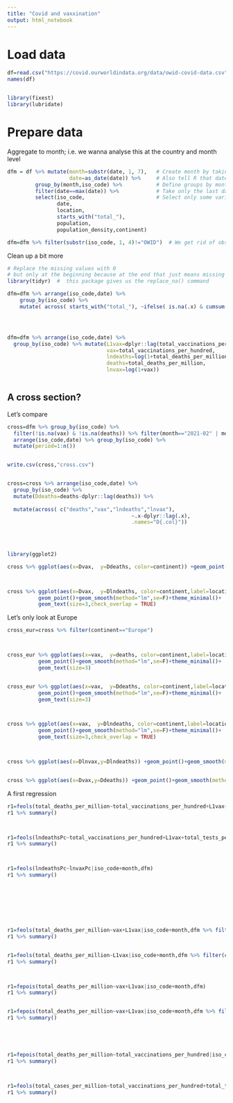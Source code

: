 ```yaml
---
title: "Covid and vaxxination"
output: html_notebook
---
```





# Load data

```r


df=read.csv("https://covid.ourworldindata.org/data/owid-covid-data.csv")
names(df)


library(fixest)
library(lubridate)

```



# Prepare data

Aggregate to month; i.e. we wanna analyse this at the country and month level

```r

dfm = df %>% mutate(month=substr(date, 1, 7),   # Create month by taking the first 7 characters of the date string
                    date=as_date(date)) %>%     # Also tell R that date is actually a date variable
         group_by(month,iso_code) %>%           # Define groups by month and country
         filter(date==max(date)) %>%            # Take only the last day of every month
         select(iso_code,                       # Select only some variables...
                date,
                location,
                starts_with("total_"),
                population,
                population_density,continent)

dfm=dfm %>% filter(substr(iso_code, 1, 4)!="OWID")  # We get rid of observations that refer to groups of countries (i.e. those that have an OWID identifier)

```



Clean up a bit more

```r

# Replace the missing values with 0
# but only at the beginning because at the end that just means missing values...
library(tidyr)  #  this package gives us the replace_na() command

dfm=dfm %>% arrange(iso_code,date) %>% 
    group_by(iso_code) %>% 
    mutate( across( starts_with("total_"), ~ifelse( is.na(.x) & cumsum( replace_na(.x, 0) )==0 ,0,.x)))




dfm=dfm %>% arrange(iso_code,date) %>% 
  group_by(iso_code) %>% mutate(L1vax=dplyr::lag(total_vaccinations_per_hundred),
                                vax=total_vaccinations_per_hundred,
                                lndeaths=log(1+total_deaths_per_million),
                                deaths=total_deaths_per_million,
                                lnvax=log(1+vax))



```


## A cross section?


Let's compare 

```r

cross=dfm %>% group_by(iso_code) %>% 
  filter(!is.na(vax) & !is.na(deaths)) %>% filter(month=="2021-02" | month==max(month)) %>% 
  arrange(iso_code,date) %>% group_by(iso_code) %>% 
  mutate(period=1:n())


write.csv(cross,"cross.csv")



```


```r

cross=cross %>% arrange(iso_code,date) %>% 
  group_by(iso_code) %>% 
  mutate(Ddeaths=deaths-dplyr::lag(deaths)) %>% 
  
  mutate(across( c("deaths","vax","lndeaths","lnvax"),
                                        ~.x-dplyr::lag(.x),
                                        .names="D{.col}"))
                                
                                
    

library(ggplot2)

cross %>% ggplot(aes(x=Dvax,  y=Ddeaths, color=continent)) +geom_point()+geom_smooth(method="lm",se=F)+theme_minimal()



cross %>% ggplot(aes(x=Dvax,  y=Dlndeaths, color=continent,label=location))+
          geom_point()+geom_smooth(method="lm",se=F)+theme_minimal()+
          geom_text(size=3,check_overlap = TRUE)


```


Let's only look at Europe
```r
cross_eur=cross %>% filter(continent=="Europe") 



cross_eur %>% ggplot(aes(x=vax,  y=deaths, color=continent,label=location))+
          geom_point()+geom_smooth(method="lm",se=F)+theme_minimal()+
          geom_text(size=3)


cross_eur %>% ggplot(aes(x=vax,  y=Ddeaths, color=continent,label=location))+
          geom_point()+geom_smooth(method="lm",se=F)+theme_minimal()+
          geom_text(size=3)



cross %>% ggplot(aes(x=vax,  y=Dlndeaths, color=continent,label=location))+
          geom_point()+geom_smooth(method="lm",se=F)+theme_minimal()+
          geom_text(size=3,check_overlap = TRUE)



cross %>% ggplot(aes(x=Dlnvax,y=Dlndeaths)) +geom_point()+geom_smooth(method="lm")


cross %>% ggplot(aes(x=Dvax,y=Ddeaths)) +geom_point()+geom_smooth(method="lm")

```




A first regression


```r



r1=feols(total_deaths_per_million~total_vaccinations_per_hundred+L1vax+total_tests_per_thousand|iso_code+month,dfm)
r1 %>% summary()



r1=feols(lndeathsPc~total_vaccinations_per_hundred+L1vax+total_tests_per_thousand|iso_code+month,dfm)
r1 %>% summary()



r1=feols(lndeathsPc~lnvaxPc|iso_code+month,dfm)
r1 %>% summary()








r1=feols(total_deaths_per_million~vax+L1vax|iso_code+month,dfm %>% filter(continent=="Europe"))
r1 %>% summary()


r1=feols(total_deaths_per_million~L1vax|iso_code+month,dfm %>% filter(continent!="Asia"))
r1 %>% summary()



r1=fepois(total_deaths_per_million~vax+L1vax|iso_code+month,dfm)
r1 %>% summary()


r1=fepois(total_deaths_per_million~vax+L1vax|iso_code+month,dfm %>% filter(continent=="Europe"))
r1 %>% summary()





r1=fepois(total_deaths_per_million~total_vaccinations_per_hundred|iso_code+month,dfm)
r1 %>% summary()



r1=feols(total_cases_per_million~total_vaccinations_per_hundred+total_tests_per_thousand|iso_code+month,dfm)
r1 %>% summary()


```

